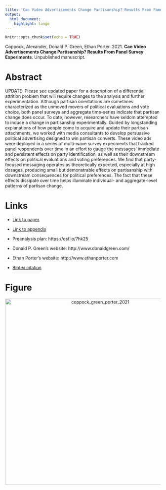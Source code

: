 ```yaml
---
title: 'Can Video Advertisements Change Partisanship? Results From Panel Survey Experiments'
output:
  html_document:
    highlight: tango
---
```


```r
knitr::opts_chunk$set(echo = TRUE)
```

Coppock, Alexander, Donald P. Green, Ethan Porter. 2021. <b>Can Video Advertisements Change Partisanship? Results From Panel Survey Experiments</b>. Unpublished manuscript.

# Abstract
UPDATE: Please see updated paper for a description of a differential attrition problem that will require changes to the analysis and further experimentation. Although partisan orientations are sometimes characterized as the unmoved movers of political evaluations and vote choice, both panel surveys and aggregate time-series indicate that partisan change does occur. To date, however, researchers have seldom attempted to induce a change in partisanship experimentally. Guided by longstanding explanations of how people come to acquire and update their partisan attachments, we worked with media consultants to develop persuasive political advertising designed to win partisan converts. These video ads were deployed in a series of multi-wave survey experiments that tracked panel respondents over time in an effort to gauge the messages' immediate and persistent effects on party identification, as well as their downstream effects on political evaluations and voting preferences. We find that party-focused messaging operates as theoretically expected, especially at high dosages, producing small but demonstrable effects on partisanship with downstream consequences for political preferences. The fact that these effects dissipate over time helps illuminate individual- and aggregate-level patterns of partisan change.

# Links
 - <a href='coppock_green_porter_2021.pdf'>Link to paper</a>
 - <a href='coppock_green_porter_2021_appendix.pdf'>Link to appendix</a>
 - Preanalysis plan: https://osf.io/7hk25 

- Donald P. Green's website: http://www.donaldgreen.com/
- Ethan Porter's website: http://www.ethanporter.com
 - <a href='coppock_green_porter_2021.bib'>Bibtex citation</a>

# Figure
<center><img src="display_figures/coppock_green_porter_2021_display.png" alt="coppock_green_porter_2021" width="600"></center>